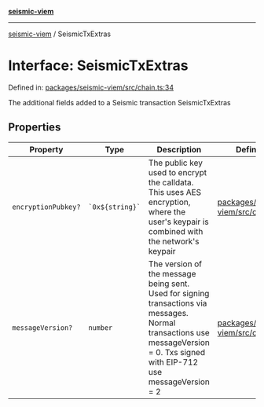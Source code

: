 [**seismic-viem**](/seismic-viem/README.mdx)

---

[seismic-viem](/seismic-viem/globals.mdx) / SeismicTxExtras

# Interface: SeismicTxExtras

Defined in: [packages/seismic-viem/src/chain.ts:34](https://github.com/SeismicSystems/seismic-client/blob/1cf28f7efa87d88dbbf125297b22238c4b4e0bba/packages/seismic-viem/src/chain.ts#L34)

The additional fields added to a Seismic transaction
SeismicTxExtras

## Properties

| Property                                          | Type                | Description                                                                                                                                                                   | Defined in                                                                                                                                                                     |
| ------------------------------------------------- | ------------------- | ----------------------------------------------------------------------------------------------------------------------------------------------------------------------------- | ------------------------------------------------------------------------------------------------------------------------------------------------------------------------------ |
| <a id="encryptionpubkey"></a> `encryptionPubkey?` | `` `0x${string}` `` | The public key used to encrypt the calldata. This uses AES encryption, where the user's keypair is combined with the network's keypair                                        | [packages/seismic-viem/src/chain.ts:35](https://github.com/SeismicSystems/seismic-client/blob/1cf28f7efa87d88dbbf125297b22238c4b4e0bba/packages/seismic-viem/src/chain.ts#L35) |
| <a id="messageversion"></a> `messageVersion?`     | `number`            | The version of the message being sent. Used for signing transactions via messages. Normal transactions use messageVersion = 0. Txs signed with EIP-712 use messageVersion = 2 | [packages/seismic-viem/src/chain.ts:36](https://github.com/SeismicSystems/seismic-client/blob/1cf28f7efa87d88dbbf125297b22238c4b4e0bba/packages/seismic-viem/src/chain.ts#L36) |
